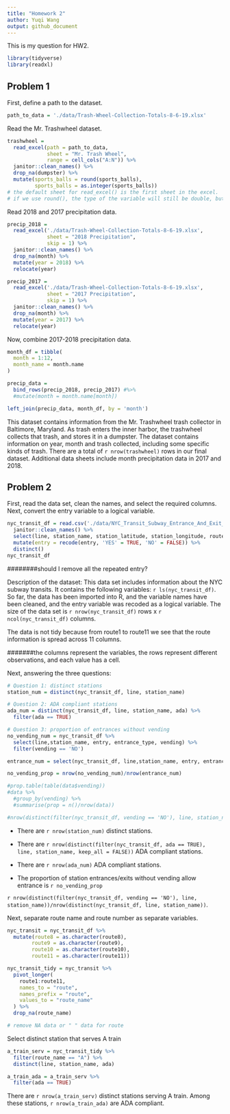 ```yaml
---
title: "Homework 2"
author: Yuqi Wang
output: github_document
---
```


This is my question for HW2.

```r
library(tidyverse)
library(readxl)
```

## Problem 1

First, define a path to the dataset.
```r
path_to_data = './data/Trash-Wheel-Collection-Totals-8-6-19.xlsx'
```

Read the Mr. Trashwheel dataset.
```r
trashwheel = 
  read_excel(path = path_to_data,
             sheet = "Mr. Trash Wheel",
             range = cell_cols("A:N")) %>% 
  janitor::clean_names() %>% 
  drop_na(dumpster) %>% 
  mutate(sports_balls = round(sports_balls),
         sports_balls = as.integer(sports_balls))
# the default sheet for read_excel() is the first sheet in the excel.
# if we use round(), the type of the variable will still be double, but if we use as.integer, the type will be integer after transformation.
```

Read 2018 and 2017 precipitation data.

```r
precip_2018 = 
  read_excel('./data/Trash-Wheel-Collection-Totals-8-6-19.xlsx',
             sheet = "2018 Precipitation",
             skip = 1) %>% 
  janitor::clean_names() %>% 
  drop_na(month) %>% 
  mutate(year = 2018) %>% 
  relocate(year)

precip_2017 = 
  read_excel('./data/Trash-Wheel-Collection-Totals-8-6-19.xlsx',
             sheet = "2017 Precipitation",
             skip = 1) %>% 
  janitor::clean_names() %>% 
  drop_na(month) %>% 
  mutate(year = 2017) %>% 
  relocate(year)
```

Now, combine 2017-2018 precipitation data.

```r
month_df = tibble(
  month = 1:12,
  month_name = month.name
)

precip_data = 
  bind_rows(precip_2018, precip_2017) #%>% 
  #mutate(month = month.name[month])

left_join(precip_data, month_df, by = 'month')
```

This dataset contains information from the Mr. Trashwheel trash collector in Baltimore, Maryland. As trash enters the inner harbor, the trashwheel collects that trash, and stores it in a dumpster. The dataset contains information on year, month and trash collected, including some specific kinds of trash. There are a total of `r nrow(trashwheel)` rows in our final dataset. Additional data sheets include month precipitation data in 2017 and 2018.

## Problem 2

First, read the data set, clean the names, and select the required columns.
Next, convert the entry variable to a logical variable.

```r
nyc_transit_df = read.csv('./data/NYC_Transit_Subway_Entrance_And_Exit_Data.csv', na.strings = c("","NA")) %>% 
  janitor::clean_names() %>% 
  select(line, station_name, station_latitude, station_longitude, route1:route11, entry, vending, entrance_type, ada) %>% 
  mutate(entry = recode(entry, 'YES' = TRUE, 'NO' = FALSE)) %>% 
  distinct()
nyc_transit_df
```

########should I remove all the repeated entry?


Description of the dataset:
This data set includes information about the NYC subway transits. It contains the following variables: `r ls(nyc_transit_df)`. So far, the data has been imported into R, and the variable names have been cleaned, and the entry variable was recoded as a logical variable. The size of the data set is `r nrow(nyc_transit_df)` rows x `r ncol(nyc_transit_df)` columns.

The data is not tidy because from route1 to route11 we see that the route information is spread across 11 columns.

#######the columns represent the variables, the rows represent different observations, and each value has a cell.

Next, answering the three questions:

```r
# Question 1: distinct stations
station_num = distinct(nyc_transit_df, line, station_name)

# Question 2: ADA compliant stations
ada_num = distinct(nyc_transit_df, line, station_name, ada) %>% 
  filter(ada == TRUE)

# Question 3: proportion of entrances without vending
no_vending_num = nyc_transit_df %>% 
  select(line,station_name, entry, entrance_type, vending) %>% 
  filter(vending == 'NO')

entrance_num = select(nyc_transit_df, line,station_name, entry, entrance_type, vending)

no_vending_prop = nrow(no_vending_num)/nrow(entrance_num)

#prop.table(table(data$vending))
#data %>% 
  #group_by(vending) %>% 
  #summarise(prop = n()/nrow(data))

#nrow(distinct(filter(nyc_transit_df, vending == 'NO'), line, station_name, keep_all = FALSE))/nrow(distinct(nyc_transit_df, line, station_name, keep_all = FALSE))
```


* There are `r nrow(station_num)` distinct stations.
* There are `r nrow(distinct(filter(nyc_transit_df, ada == TRUE), line, station_name, keep_all = FALSE))` ADA compliant stations.
* There are `r nrow(ada_num)` ADA compliant stations.


* The proportion of station entrances/exits without vending allow entrance is `r no_vending_prop`

`r nrow(distinct(filter(nyc_transit_df, vending == 'NO'), line, station_name))/nrow(distinct(nyc_transit_df, line, station_name))`.

Next, separate route name and route number as separate variables.

```r
nyc_transit = nyc_transit_df %>% 
  mutate(route8 = as.character(route8), 
        route9 = as.character(route9),
        route10 = as.character(route10),
        route11 = as.character(route11))

nyc_transit_tidy = nyc_transit %>% 
  pivot_longer(
    route1:route11,
    names_to = "route",
    names_prefix = "route",
    values_to = "route_name"
  ) %>% 
  drop_na(route_name)

# remove NA data or " " data for route

```

Select distinct station that serves A train

```r
a_train_serv = nyc_transit_tidy %>% 
  filter(route_name == "A") %>% 
  distinct(line, station_name, ada)

a_train_ada = a_train_serv %>% 
  filter(ada == TRUE)
```

There are `r nrow(a_train_serv)` distinct stations serving A train.
Among these stations, `r nrow(a_train_ada)` are ADA compliant.



